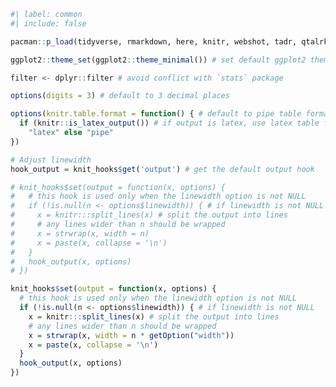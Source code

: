 ```r
#| label: common
#| include: false

pacman::p_load(tidyverse, rmarkdown, here, knitr, webshot, tadr, qtalrkit, tidytext, readtext, RColorBrewer) # default packages

ggplot2::theme_set(ggplot2::theme_minimal()) # set default ggplot2 theme

filter <- dplyr::filter # avoid conflict with `stats` package

options(digits = 3) # default to 3 decimal places

options(knitr.table.format = function() { # default to pipe table format
  if (knitr::is_latex_output()) # if output is latex, use latex table format
    "latex" else "pipe"
})

# Adjust linewidth
hook_output = knit_hooks$get('output') # get the default output hook

# knit_hooks$set(output = function(x, options) {
#   # this hook is used only when the linewidth option is not NULL
#   if (!is.null(n <- options$linewidth)) { # if linewidth is not NULL
#     x = knitr:::split_lines(x) # split the output into lines
#     # any lines wider than n should be wrapped
#     x = strwrap(x, width = n)
#     x = paste(x, collapse = '\n')
#   }
#   hook_output(x, options)
# })

knit_hooks$set(output = function(x, options) {
  # this hook is used only when the linewidth option is not NULL
  if (!is.null(n <- options$linewidth)) { # if linewidth is not NULL
    x = knitr:::split_lines(x) # split the output into lines
    # any lines wider than n should be wrapped
    x = strwrap(x, width = n * getOption("width"))
    x = paste(x, collapse = '\n')
  }
  hook_output(x, options)
})
```
